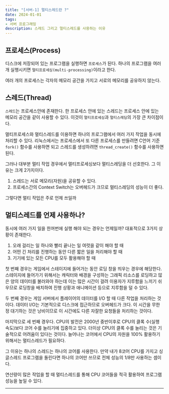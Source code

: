 ```yaml
---
title: "[서버-1] 멀티스레드란 ?"
date: 2024-01-01
tags:
- 서버 프로그래밍
description: 스레드 그리고 멀티스레드를 사용하는 이유
---
```


## 프로세스(Process)
디스크에 저장되어 있는 프로그램을 실행하면 `프로세스`가 된다. 하나의 프로그램을 여러 개 실행시키면 `멀티프로세싱(multi-processing)`이라고 한다.

여러 개의 프로세스는 각자의 메모리 공간을 가지고 서로의 메모리를 공유하지 않는다.

## 스레드(Thread)

`스레드`는 프로세스안에 존재한다. 한 프로세스 안에 있는 스레드는 프로세스 안에 있는 메모리 공간을 같이 사용할 수 있다. 이것이 `멀티프로세싱`과 `멀티스레딩`의 가장 큰 차이점이다.

멀티프로세스와 멀티스레드를 이용하면 하나의 프로그램에서 여러 가지 작업을 동시에 처리할 수 있다. 리눅스에서는 프로세스에서 또 다른 프로세스를 만들려면 C언어 기준`fork()` 함수를 사용하면 되고 스레드를 생성하려면 `thread_create()` 함수를 사용하면 된다.

그러나 대부분 멀티 작업 경우에서 멀티프로세싱보다 멀티스레딩을 더 선호한다. 그 이유는 크게 2가지이다.

1. 스레드는 서로 메모리(자원)을 공유할 수 있다.
2. 프로세스간의 Context Switch는 오버헤드가 크므로 멀티스레딩의 성능이 더 좋다.

그렇다면 멀티 작업은 주로 언제 쓰일까

## 멀티스레드를 언제 사용하나?

동시에 여러 가지 일을 한꺼번에 실행 해야 되는 경우는 언제일까? 대표적으로 3가지 상황이 존재한다.

1. 오래 걸리는 일 하나와 빨리 끝나는 일 여럿을 같이 해야 할 때
2. 어떤 긴 처리를 진행하는 동안 다른 짧은 일을 처리해야 할 때
3. 기기에 있는 모든 CPU를 모두 활용해야 할 때

첫 번째 경우는 게임에서 스테이지에 들어가는 동안 로딩 창을 띄우는 경우에 해당한다. 스테이지에 들어가기 위해서는 캐릭터와 배경을 구성하는 그래픽 리소스를 로딩하고 많은 양의 데이터를 불러와야 하는데 이는 많은 시간이 걸려 이용자가 지루함을 느끼기 쉬우므로 로딩창을 배치하여 진행 상황과 애니메이션 등으로 지루함을 덜 수 있다.

두 번째 경우는 게임 서버에서 플레이어의 데이터를 I/O 할 때 다른 작업을 처리하는 것이다. 데이터 I/O는 기본적으로 디스크에 접근하므로 오버헤드가 크다. 이 시간을 무한정 대기하는 것은 낭비이므로 이 시간에도 다른 자잘한 요청들을 처리하는 것이다.

마지막으로 세 번째 경우다. CPU의 발전은 2000년 중반이후로 CPU의 클록 수(실행 속도)보다 코어 수를 늘리기에 집중하고 있다. 더이상 CPU의 클록 수를 늘리는 것은 기술적으로 어려움이 있다는 것이다.
늘어나는 코어에서 CPU의 자원을 100% 활용하기 위해서는 멀티스레드가 필요하다.

그 이유는 하나의 스레드는 하나의 코어를 사용한다. 만약 내가 8코어 CPU를 가지고 싱글스레드 프로그램을 돌린다면 하나의 코어만 쓰므로 전체 성능의 1/8만 사용하는 셈이다.

연산량이 많은 작업을 할 때 멀티스레드를 통해 CPU 코어들을 적극 활용하여 프로그램 성능을 높일 수 있다.

***